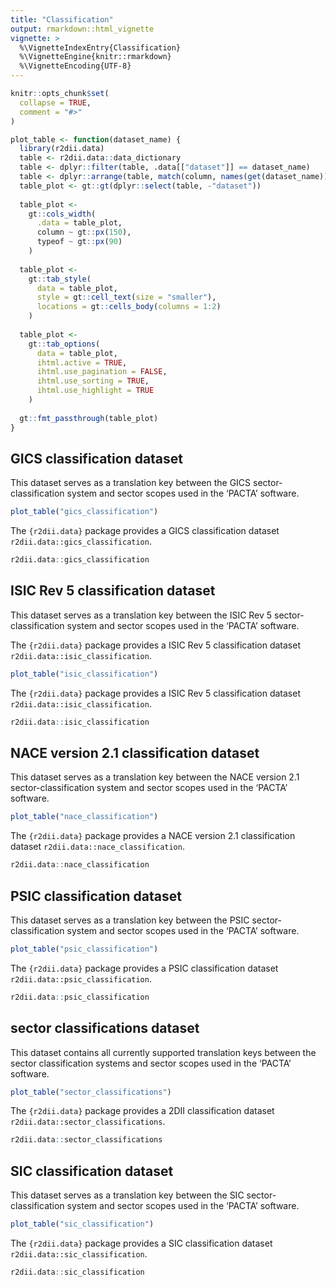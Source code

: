 ```yaml
---
title: "Classification"
output: rmarkdown::html_vignette
vignette: >
  %\VignetteIndexEntry{Classification}
  %\VignetteEngine{knitr::rmarkdown}
  %\VignetteEncoding{UTF-8}
---
```


```r
knitr::opts_chunk$set(
  collapse = TRUE,
  comment = "#>"
)
```

```r
plot_table <- function(dataset_name) {
  library(r2dii.data)
  table <- r2dii.data::data_dictionary
  table <- dplyr::filter(table, .data[["dataset"]] == dataset_name)
  table <- dplyr::arrange(table, match(column, names(get(dataset_name))))
  table_plot <- gt::gt(dplyr::select(table, -"dataset"))
  
  table_plot <- 
    gt::cols_width(
      .data = table_plot,
      column ~ gt::px(150),
      typeof ~ gt::px(90)
    )
  
  table_plot <-
    gt::tab_style(
      data = table_plot,
      style = gt::cell_text(size = "smaller"),
      locations = gt::cells_body(columns = 1:2)
    )
  
  table_plot <-
    gt::tab_options(
      data = table_plot,
      ihtml.active = TRUE,
      ihtml.use_pagination = FALSE,
      ihtml.use_sorting = TRUE,
      ihtml.use_highlight = TRUE
    )
  
  gt::fmt_passthrough(table_plot)
}
```

## GICS classification dataset

This dataset serves as a translation key between the GICS sector-classification system and sector scopes used in the 'PACTA' software.

```r
plot_table("gics_classification")
```

The `{r2dii.data}` package provides a GICS classification dataset `r2dii.data::gics_classification`.

```r
r2dii.data::gics_classification
```

## ISIC Rev 5 classification dataset

This dataset serves as a translation key between the ISIC Rev 5 sector-classification system and sector scopes used in the 'PACTA' software.

The `{r2dii.data}` package provides a ISIC Rev 5 classification dataset `r2dii.data::isic_classification`.

```r
plot_table("isic_classification")
```

The `{r2dii.data}` package provides a ISIC Rev 5 classification dataset `r2dii.data::isic_classification`.

```r
r2dii.data::isic_classification
```

## NACE version 2.1 classification dataset

This dataset serves as a translation key between the NACE version 2.1 sector-classification system and sector scopes used in the 'PACTA' software.

```r
plot_table("nace_classification")
```

The `{r2dii.data}` package provides a NACE version 2.1 classification dataset `r2dii.data::nace_classification`.

```r
r2dii.data::nace_classification
```

## PSIC classification dataset

This dataset serves as a translation key between the PSIC sector-classification system and sector scopes used in the 'PACTA' software.

```r
plot_table("psic_classification")
```

The `{r2dii.data}` package provides a PSIC classification dataset `r2dii.data::psic_classification`.

```r
r2dii.data::psic_classification
```

## sector classifications dataset

This dataset contains all currently supported translation keys between the sector classification systems and sector scopes used in the 'PACTA' software.

```r
plot_table("sector_classifications")
```

The `{r2dii.data}` package provides a 2DII classification dataset `r2dii.data::sector_classifications`.

```r
r2dii.data::sector_classifications
```

## SIC classification dataset

This dataset serves as a translation key between the SIC sector-classification system and sector scopes used in the 'PACTA' software.

```r
plot_table("sic_classification")
```

The `{r2dii.data}` package provides a SIC classification dataset `r2dii.data::sic_classification`.

```r
r2dii.data::sic_classification
```
